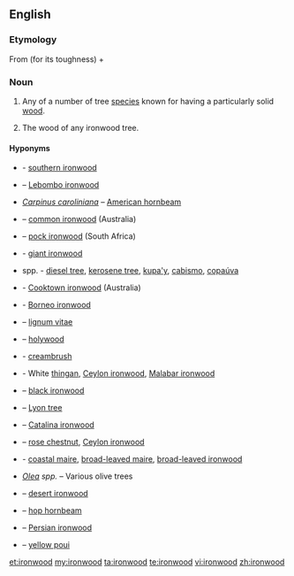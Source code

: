{{wikipedia}}
==English==

===Etymology===
From {{term|iron||lang=en}} (for its toughness) + {{term|wood|lang=en}}

===Noun===
{{en-noun|~}}

# {{context|countable|lang=en}} Any of a number of tree [[species]] known for having a particularly solid [[wood]].<!--We could put a list somewhere, but I'm not sure where...-->
# {{context|uncountable|lang=en}} The wood of any ironwood tree.

====Hyponyms====
* {{taxlink|Acacia estrophiolata|species|noshow=1}} - [[southern ironwood]]
* {{taxlink|Androstachys johnsonii|species|noshow=1}} – [[Lebombo ironwood]]
* ''[[Carpinus caroliniana]]'' – [[American hornbeam]]
* {{taxlink|Casuarina equisetifolia|species|noshow=1}} – [[common ironwood]] (Australia)
* {{taxlink|Chionanthus foveolatus|species|noshow=1}}  – [[pock ironwood]] (South Africa)
* {{taxlink|Choricarpia subargentea|species|noshow=1}} - [[giant ironwood]]
* {{taxlink|Copaifera|genus|noshow=1}} spp. - [[diesel tree]], [[kerosene tree]], [[kupa'y]], [[cabismo]], [[copaúva]]
* {{taxlink|Erythrophleum chlorostachys|species|noshow=1}} - [[Cooktown ironwood]] (Australia)
* {{taxlink|Eusideroxylon zwageri|species|noshow=1}} - [[Borneo ironwood]]
* {{taxlink|Guaiacum officinale|species}} – [[lignum vitae]]
* {{taxlink|Guaiacum sanctum|species}} – [[holywood]]
* {{taxlink|Holodiscus discolor|species|noshow=1}} - [[creambrush]]
* {{taxlink|Hopea odorata|species|noshow=1}} - White [[thingan]], [[Ceylon ironwood]], [[Malabar ironwood]]
* {{taxlink|Krugiodendron ferreum|species|noshow=1}} – [[black ironwood]]
* {{taxlink|Lyonothamnus floribundus|species|noshow=1}} – [[Lyon tree]]
* {{taxlink|Lyonothamnus lyonii|species|noshow=1}} – [[Catalina ironwood]]
* {{taxlink|Mesua ferrea|species|noshow=1}} – [[rose chestnut]], [[Ceylon ironwood]]
* {{taxlink|Nestegis apetala|species|noshow=1}} - [[coastal maire]], [[broad-leaved maire]], [[broad-leaved ironwood]]
* ''[[Olea]] spp.'' – Various olive trees
* {{taxlink|Olneya tesota|species|noshow=1}} – [[desert ironwood]]
* {{taxlink|Ostrya virginiana|species}} – [[hop hornbeam]]
* {{taxlink|Parrotia persica|species|noshow=1}} – [[Persian ironwood]]
* {{taxlink|Tabebuia serratifolia|species|noshow=1}} – [[yellow poui]]

[[et:ironwood]]
[[my:ironwood]]
[[ta:ironwood]]
[[te:ironwood]]
[[vi:ironwood]]
[[zh:ironwood]]